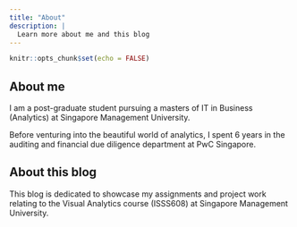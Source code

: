 ```yaml
---
title: "About"
description: |
  Learn more about me and this blog
---
```


```r
knitr::opts_chunk$set(echo = FALSE)
```

## About me
I am a post-graduate student pursuing a masters of IT in Business (Analytics) at Singapore Management University.

Before venturing into the beautiful world of analytics, I spent 6 years in the auditing and financial due diligence department at PwC Singapore. 


## About this blog
This blog is dedicated to showcase my assignments and project work relating to the Visual Analytics course (ISSS608) at Singapore Management University.